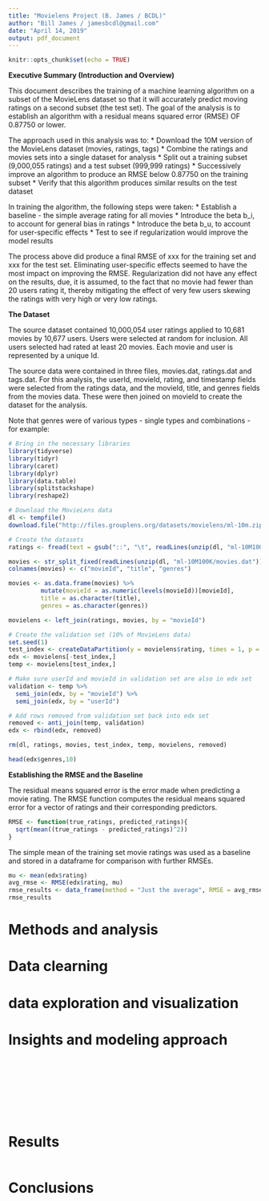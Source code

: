```yaml
---
title: "Movielens Project (B. James / BCDL)"
author: "Bill James / jamesbcdl@gmail.com"
date: "April 14, 2019"
output: pdf_document
---
```


```r
knitr::opts_chunk$set(echo = TRUE)
```

**Executive Summary (Introduction and Overview)**

This document describes the training of a machine learning algorithm on a subset of the MovieLens dataset so that it will accurately predict moving ratings on a second subset (the test set). The goal of the analysis is to establish an algorithm with a residual means squared error (RMSE) OF 0.87750 or lower.

The approach used in this analysis was to:
* Download the 10M version of the MovieLens dataset (movies, ratings, tags)
* Combine the ratings and movies sets into a single dataset for analysis
* Split out a training subset (9,000,055 ratings) and a test subset (999,999 ratings)
* Successively improve an algorithm to produce an RMSE below 0.87750 on the training subset
* Verify that this algorithm produces similar results on the test dataset

In training the algorithm, the following steps were taken:
* Establish a baseline - the simple average rating for all movies
* Introduce the beta b_i, to account for general bias in ratings
* Introduce the beta b_u, to account for user-specific effects
* Test to see if regularization would improve the model results

The process above did produce a final RMSE of xxx for the training set and xxx for the test set. Eliminating user-specific effects seemed to have the most impact on improving the RMSE. Regularization did not have any effect on the results, due, it is assumed, to the fact that no movie had fewer than 20 users rating it, thereby mitigating the effect of very few users skewing the ratings with very high or very low ratings.

**The Dataset**

The source dataset contained 10,000,054 user ratings applied to 10,681 movies by 10,677 users. Users were selected at random for inclusion. All users selected had rated at least 20 movies. Each movie and user is represented by a unique Id.

The source data were contained in three files, movies.dat, ratings.dat and tags.dat. For this analysis, the userId, movieId, rating, and timestamp fields were selected from the ratings data, and the movieId, title, and genres fields from the movies data. These were then joined on movieId to create the dataset for the analysis.

Note that genres were of various types - single types and combinations - for example:

```r
# Bring in the necessary libraries
library(tidyverse)
library(tidyr)
library(caret)
library(dplyr)
library(data.table)
library(splitstackshape)
library(reshape2)

# Download the MovieLens data 
dl <- tempfile()
download.file("http://files.grouplens.org/datasets/movielens/ml-10m.zip", dl)

# Create the datasets
ratings <- fread(text = gsub("::", "\t", readLines(unzip(dl, "ml-10M100K/ratings.dat"))), col.names = c("userId", "movieId", "rating", "timestamp"))

movies <- str_split_fixed(readLines(unzip(dl, "ml-10M100K/movies.dat")), "\\::", 3)
colnames(movies) <- c("movieId", "title", "genres")

movies <- as.data.frame(movies) %>% 
         mutate(movieId = as.numeric(levels(movieId))[movieId],
         title = as.character(title),
         genres = as.character(genres))

movielens <- left_join(ratings, movies, by = "movieId")

# Create the validation set (10% of MovieLens data)
set.seed(1)
test_index <- createDataPartition(y = movielens$rating, times = 1, p = 0.1, list = FALSE)
edx <- movielens[-test_index,]
temp <- movielens[test_index,]

# Make sure userId and movieId in validation set are also in edx set
validation <- temp %>% 
  semi_join(edx, by = "movieId") %>%
  semi_join(edx, by = "userId")

# Add rows removed from validation set back into edx set
removed <- anti_join(temp, validation)
edx <- rbind(edx, removed)

rm(dl, ratings, movies, test_index, temp, movielens, removed)
```
```r
head(edx$genres,10)
```

**Establishing the RMSE and the Baseline**

The residual means squared error is the  error made when predicting a movie rating. The RMSE function computes the residual means squared error for a vector of ratings and their corresponding predictors.

```r
RMSE <- function(true_ratings, predicted_ratings){
  sqrt(mean((true_ratings - predicted_ratings)^2))
}
```

The simple mean of the training set movie ratings was used as a baseline and stored in a dataframe for comparison with further RMSEs.

```r
mu <- mean(edx$rating)
avg_rmse <- RMSE(edx$rating, mu)
rmse_results <- data_frame(method = "Just the average", RMSE = avg_rmse)
rmse_results
```
# Methods and analysis
#    Data clearning
#    data exploration and visualization
#    Insights and modeling approach



```r

```



```r

```



```r

```



```r

```



```r

```



```r

```



```r

```



```r

```



```r

```

# Results



```r

```

# Conclusions
